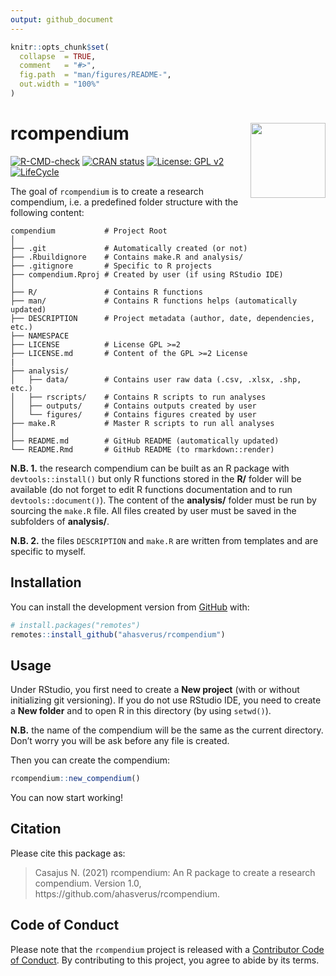 ```yaml
---
output: github_document
---
```


```r
knitr::opts_chunk$set(
  collapse  = TRUE,
  comment   = "#>",
  fig.path  = "man/figures/README-",
  out.width = "100%"
)
```



rcompendium <img src="man/figures/hexsticker.png" height="120" align="right"/>
=========================================================



<!-- badges: start -->
[![R-CMD-check](https://github.com/ahasverus/rcompendium/workflows/R-CMD-check/badge.svg)](https://github.com/ahasverus/rcompendium/actions)
[![CRAN status](https://www.r-pkg.org/badges/version/mFD)](https://CRAN.R-project.org/package=mFD)
[![License: GPL v2](https://img.shields.io/badge/License-GPL%20v2-blue.svg)](https://www.gnu.org/licenses/old-licenses/gpl-2.0.en.html)
[![LifeCycle](man/figures/lifecycle-experimental.svg)](https://www.tidyverse.org/lifecycle/#experimental)
<!-- badges: end -->


The goal of `rcompendium` is to create a research compendium, i.e. a predefined
folder structure with the following content:

```
compendium           # Project Root
│
├── .git             # Automatically created (or not)
├── .Rbuildignore    # Contains make.R and analysis/
├── .gitignore       # Specific to R projects
├── compendium.Rproj # Created by user (if using RStudio IDE)
│
├── R/               # Contains R functions
├── man/             # Contains R functions helps (automatically updated)
├── DESCRIPTION      # Project metadata (author, date, dependencies, etc.)
├── NAMESPACE
├── LICENSE          # License GPL >=2
├── LICENSE.md       # Content of the GPL >=2 License
|
├── analysis/
│   ├── data/        # Contains user raw data (.csv, .xlsx, .shp, etc.)
│   ├── rscripts/    # Contains R scripts to run analyses
│   ├── outputs/     # Contains outputs created by user
│   └── figures/     # Contains figures created by user
├── make.R           # Master R scripts to run all analyses
│
├── README.md        # GitHub README (automatically updated)
└── README.Rmd       # GitHub README (to rmarkdown::render)
```


**N.B. 1.** the research compendium can be built as an R package with 
`devtools::install()` but only R functions stored in the **R/** folder will
be available (do not forget to edit R functions documentation and to run
`devtools::document()`). 
The content of the **analysis/** folder must be run by sourcing the `make.R` 
file. All files created by user must be saved in the subfolders of **analysis/**.


**N.B. 2.** the files `DESCRIPTION` and `make.R` are written from templates and
are specific to myself.



## Installation



You can install the development version from [GitHub](https://github.com/) with:

```r
# install.packages("remotes")
remotes::install_github("ahasverus/rcompendium")
```



## Usage

Under RStudio, you first need to create a **New project** (with or without
initializing git versioning). If you do not use RStudio IDE, you need to create
a **New folder** and to open R in this directory (by using `setwd()`).

**N.B.** the name of the compendium will be the same as the current directory.
Don't worry you will be ask before any file is created.

Then you can create the compendium:

```r
rcompendium::new_compendium()
```

You can now start working!



## Citation



Please cite this package as: 

> Casajus N. (2021) rcompendium: An R package to create a research compendium.
Version 1.0, https://github.com/ahasverus/rcompendium.



## Code of Conduct



Please note that the `rcompendium` project is released with a 
[Contributor Code of Conduct](https://contributor-covenant.org/version/2/0/CODE_OF_CONDUCT.html). 
By contributing to this project, you agree to abide by its terms.
